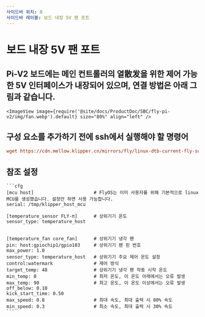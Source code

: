```yaml
---
사이드바 위치: 8
사이드바 레이블: 보드 내장 5V 팬 포트
---
```





# 보드 내장 5V 팬 포트

## Pi-V2 보드에는 메인 컨트롤러의 열散发을 위한 제어 가능한 5V 인터페이스가 내장되어 있으며, 연결 방법은 아래 그림과 같습니다.
    <ImageView image={require('@site/docs/ProductDoc/SBC/fly-pi-v2/img/fan.webp').default} size="80%" align="left" />

## 구성 요소를 추가하기 전에 ssh에서 실행해야 할 명령어
```cfg
wget https://cdn.mellow.klipper.cn/mirrors/fly/linux-dtb-current-fly-sunxi64_3.3.5_arm64.deb && sudo dpkg -i linux-dtb-current-fly-sunxi64_3.3.5_arm64.deb
```

## 참조 설정

    ```cfg
    [mcu host]                      # FlyOS는 이미 사용자를 위해 기본적으로 linux MCU를 생성했습니다. 설정만 하면 사용 가능합니다.           
    serial: /tmp/klipper_host_mcu 

    [temperature_sensor FLY-π]      # 상위기기 온도
    sensor_type: temperature_host


    [temperature_fan core_fan]      # 상위기기 냉각 팬
    pin: host:gpiochip1/gpio103     # 상위기기 팬 핀 번호
    max_power: 1.0
    sensor_type: temperature_host   # 상위기기 주요 제어 온도 설정
    control:watermark               # 제어 방식
    target_temp: 48                 # 상위기기 냉각 팬 작동 시작 온도
    min_temp: 0                     # 최저 온도, 이 온도 아래에서는 오류 발생
    max_temp: 90                    # 최고 온도, 이 온도 이상에서는 오류 발생
    off_below: 0.10
    kick_start_time: 0.50
    max_speed: 0.8                  # 최대 속도, 최대 출력 시 80% 속도
    min_speed: 0.3                  # 최소 속도, 최대 출력 시 30% 속도
    ```
